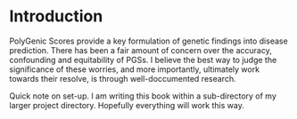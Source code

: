 # Introduction
PolyGenic Scores provide a key formulation of genetic findings into disease prediction.  There has been a fair amount of concern over the accuracy, confounding and equitability of PGSs.  I believe the best way to judge the significance of these worries, and more importantly, ultimately work towards their resolve, is through well-doccumented research. 

Quick note on set-up.  I am writing this book within a sub-directory of my larger project directory.  Hopefully everything will work this way.
